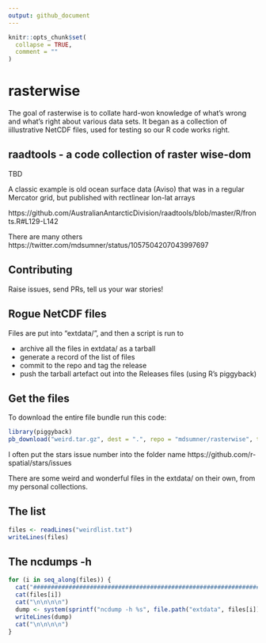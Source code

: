 ```yaml
---
output: github_document
---
```


<!-- README.md is generated from README.Rmd. Please edit that file -->




```r
knitr::opts_chunk$set(
  collapse = TRUE,
  comment = ""
)

```



# rasterwise

The goal of rasterwise is to collate hard-won knowledge of what's wrong and what's right about various data sets. 
It began as a collection of iillustrative NetCDF files, used for testing so our R code works right. 

## raadtools - a code collection of raster wise-dom

TBD

A classic example is old ocean surface data (Aviso) that was in a regular Mercator grid, but published with 
rectlinear lon-lat arrays

https://github.com/AustralianAntarcticDivision/raadtools/blob/master/R/fronts.R#L129-L142

There are many others https://twitter.com/mdsumner/status/1057504207043997697

## Contributing

Raise issues, send PRs, tell us your war stories! 

## Rogue NetCDF files


Files are put into "extdata/", and then a script is run to 

* archive all the files in extdata/ as a tarball
* generate a record of the list of files
* commit to the repo and tag the release
* push the tarball artefact out into the Releases files (using R's piggyback)

## Get the files

To download the entire file bundle run this code: 

```R
library(piggyback)
pb_download("weird.tar.gz", dest = ".", repo = "mdsumner/rasterwise", tag = "v0.5.0")
```

I often put the stars issue number into the folder name https://github.com/r-spatial/stars/issues

There are some weird and wonderful files in the extdata/ on their own, from my personal collections. 


## The list

```r
files <- readLines("weirdlist.txt")
writeLines(files)
```


## The ncdumps -h 


```r
for (i in seq_along(files)) {
  cat("###############################################################################\n")
  cat(files[i])
  cat("\n\n\n\n")
  dump <- system(sprintf("ncdump -h %s", file.path("extdata", files[i])), intern = TRUE)
  writeLines(dump)
  cat("\n\n\n\n")
}
```
